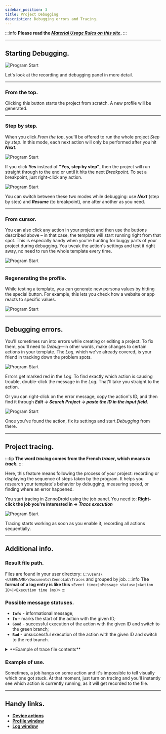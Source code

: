 ```yaml
---
sidebar_position: 3
title: Project Debugging
description: Debugging errors and Tracing.
---
```

:::info **Please read the [*Material Usage Rules on this site*](../Disclaimer).**
:::
_______________________________________________
## Starting Debugging.
![Program Start](./assets/Debugging/Debugging_pic3.png)

Let's look at the recording and debugging panel in more detail.
_______________________________________________
### From the top.
Clicking this button starts the project from scratch. A new profile will be generated.

_______________________________________________
### Step by step.
When you click *From the top*, you'll be offered to run the whole project *Step by step*. In this mode, each next action will only be performed after you hit ***Next***.

![Program Start](./assets/Debugging/Debugging_pic4.png)

If you click **Yes** instead of **"Yes, step by step"**, then the project will run straight through to the end or until it hits the next *Breakpoint*. To set a breakpoint, just right-click any action.

![Program Start](./assets/Debugging/Debugging_pic5.png)

You can switch between these two modes while debugging: use ***Next*** (step by step) and ***Resume*** (to breakpoint), one after another as you need.

_______________________________________________
### From cursor.
You can also click any action in your project and then use the buttons described above – in that case, the template will start running right from that spot. This is especially handy when you're hunting for buggy parts of your project during debugging. You tweak the action's settings and test it right away, no need to run the whole template every time.

![Program Start](./assets/Debugging/Debugging_pic6.png)
_______________________________________________
### Regenerating the profile.
While testing a template, you can generate new persona values by hitting the special button. For example, this lets you check how a website or app reacts to specific values.

![Program Start](./assets/Debugging/Debugging_pic7.png)
_______________________________________________
## Debugging errors.
You'll sometimes run into errors while creating or editing a project. To fix them, you'll need to *Debug*—in other words, make changes to certain actions in your template. The *Log*, which we've already covered, is your friend in tracking down the problem spots.

![Program Start](./assets/Debugging/Debugging_pic8.png)


Errors get marked red in the *Log*. To find exactly which action is causing trouble, double-click the message in the *Log*. That'll take you straight to the action.

Or you can right-click on the error message, copy the action's ID, and then find it through ***Edit → Search Project → paste the ID in the input field***.

![Program Start](./assets/Debugging/Debugging_pic1.png)

Once you've found the action, fix its settings and start *Debugging* from there.
_______________________________________________
## Project tracing.
:::tip **The word *tracing* comes from the French *tracer*, which means *to track*.**
:::

Here, this feature means following the process of your project: recording or displaying the sequence of steps taken by the program. It helps you research your template's behavior by debugging, measuring speed, or finding where an error happened.

You start tracing in ZennoDroid using the job panel. You need to:
**Right-click the job you're interested in → *Trace execution***

![Program Start](./assets/Debugging/Debugging_pic2.png)

Tracing starts working as soon as you enable it, recording all actions sequentially.
_______________________________________________
## Additional info.
### Result file path.
Files are found in your user directory: `C:\Users\<USERNAME>\Documents\ZennoLab\Traces` and grouped by job.
:::info **The format of a log entry is like this**
`<Event time>|<Message status>|<Action ID>|<Execution time (ms)>`
:::
### Possible message statuses.
- **`Info`** - informational message;
- **`In`** - marks the start of the action with the given ID;
- **`Good`** - successful execution of the action with the given ID and switch to the green branch;
- **`Bad`** - unsuccessful execution of the action with the given ID and switch to the red branch.

<details>
<summary>**Example of trace file contents**</summary>
<!--All you need is a blank line-->
    ```
    23-02-2021 06:08:59.3600|Info|---Project Start Execute---|
    23-02-2021 06:09:17.9110|In  |cca-1035|
    23-02-2021 06:09:20.5203|Good|cca-1035|2520
    23-02-2021 06:09:20.5525|In  |8c7d7d95-d574-43a5-a677-6ebc17490caf|
    23-02-2021 06:09:27.3366|Good|8c7d7d95-d574-43a5-a677-6ebc17490caf|6721
    23-02-2021 06:09:27.3571|In  |03aa3431-0d85-4374-ad32-2821d22f1674|
    23-02-2021 06:09:27.3708|Good|03aa3431-0d85-4374-ad32-2821d22f1674|3
    23-02-2021 06:09:27.3893|In  |re-2884|
    23-02-2021 06:09:28.3229|Good|re-2884|918
    23-02-2021 06:09:28.3356|In  |00b6f04c-711c-4362-9404-f8fb2fdf5a51|
    23-02-2021 06:09:28.3463|Good|00b6f04c-711c-4362-9404-f8fb2fdf5a51|0
    23-02-2021 06:09:28.3571|In  |re-4835|
    23-02-2021 06:09:29.0290|Good|re-4835|661
    23-02-2021 06:09:29.0455|In  |67c9448b-ebbe-4f54-8206-868f8ddc38c3|
    23-02-2021 06:09:29.0612|Good|67c9448b-ebbe-4f54-8206-868f8ddc38c3|2
    23-02-2021 06:09:29.3509|Info|---Project Executed---|  
    ```
</details>

### Example of use.
Sometimes, a job hangs on some action and it's impossible to tell visually which one got stuck. At that moment, just turn on tracing and you'll instantly see which action is currently running, as it will get recorded to the file.
_______________________________________________
## Handy links.
- [**Device actions**](../Android/ProLite/action)
- [**Profile window**](./Interface/Work_with_Profile)
- [**Log window**](../pm/Interface/Log_window)